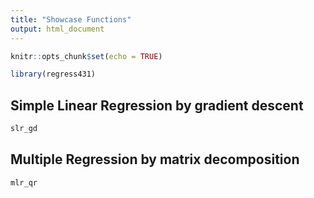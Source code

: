 ```yaml
---
title: "Showcase Functions"
output: html_document
---
```


```r
knitr::opts_chunk$set(echo = TRUE)
```

```r
library(regress431)
```

## Simple Linear Regression by gradient descent

```r
slr_gd


```

## Multiple Regression by matrix decomposition


```r
mlr_qr


```




